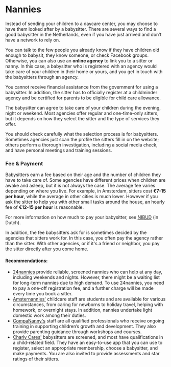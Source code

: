 # Nannies

Instead of sending your children to a daycare center, you may choose to have them looked after by a babysitter. There are several ways to find a good babysitter in the Netherlands, even if you have just arrived and don’t have a network to rely on.

You can talk to the few people you already know if they have children old enough to babysit, they know someone, or check Facebook groups. Otherwise, you can also use an **online agency** to link you to a sitter or nanny. In this case, a babysitter who is registered with an agency would take care of your children in their home or yours, and you get in touch with the babysitters through an agency.

<callout>
    You cannot receive financial assistance from the government for using a
    babysitter. In addition, the sitter has to officially register at a
    childminder agency and be certified for parents to be eligible for child
    care allowance.
</callout>

The babysitter can agree to take care of your children during the evening, night or weekend. Most agencies offer regular and one-time-only sitters, but it depends on how they select the sitter and the type of services they offer.

You should check carefully what the selection process is for babysitters. Sometimes agencies just scan the profile the sitters fill in on the website; others perform a thorough investigation, including a social media check, and have personal meetings and training sessions.

### Fee & Payment

Babysitters earn a fee based on their age and the number of children they have to take care of. Some agencies have different prices when children are awake and asleep, but it is not always the case. The average fee varies depending on where you live. For example, in Amsterdam, sitters cost **€7-15 per hour**, while the average in other cities is much lower. However if you ask the sitter to help you with other small tasks around the house, an hourly fee of **€12-15 per hour** is reasonable.

For more information on how much to pay your babysitter, see [NIBUD](https://www.nibud.nl/consumenten/hoeveel-betaal-ik-de-oppas/) (in Dutch).

In addition, the fee babysitters ask for is sometimes decided by the agencies that sitters work for. In this case, you often pay the agency rather than the sitter. With other agencies, or if it's a friend or neighbor, you pay the sitter directly after you come home.

#### Recommendations:

-   [24nannies](https://www.24nannies.nl/) provide reliable, screened nannies who can help at any day, including weekends and nights. However, there might be a waiting list for long-term nannies due to high demand. To use 24nannies, you need to pay a one-off registration fee, and a further charge will be made every time you book a sitter.
-   [Amsternannies'](https://amsternannies.nl/) childcare staff are students and are available for various circumstances, from caring for newborns to holiday travel, helping with homework, or overnight stays. In addition, nannies undertake light domestic work among their duties.
-   [CompaNanny's](http://www.compananny.com/nl) staff are all qualified professionals who receive ongoing training in supporting children’s growth and development. They also provide parenting guidance through workshops and courses.
-   [Charly Cares'](https://www.charlycares.com/en) babysitters are screened, and most have qualifications in a child-related field. They have an easy-to-use app that you can use to register, select an appropriate membership, choose a babysitter, and make payments. You are also invited to provide assessments and star ratings of their sitters.
